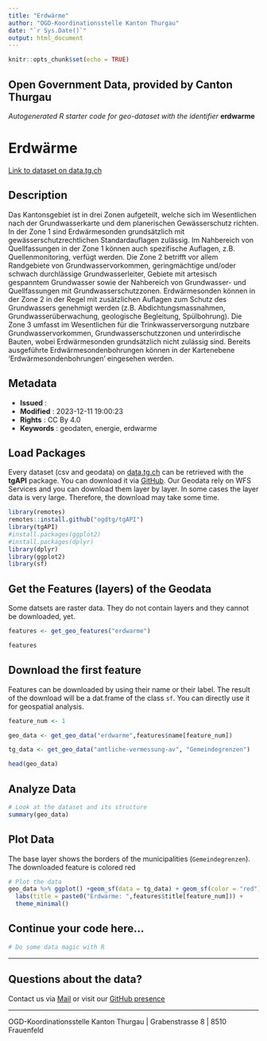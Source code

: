 ```yaml
---
title: "Erdwärme"
author: "OGD-Koordinationsstelle Kanton Thurgau"
date: "`r Sys.Date()`"
output: html_document
---
```


```r
knitr::opts_chunk$set(echo = TRUE)
```

## Open Government Data, provided by **Canton Thurgau**
*Autogenerated R starter code for geo-dataset with the identifier* **erdwarme**


# **Erdwärme**

[Link to dataset on data.tg.ch](https://data.tg.ch/explore/dataset/erdwarme/information/)

## Description

Das Kantonsgebiet ist in drei Zonen aufgeteilt, welche sich im Wesentlichen nach der Grundwasserkarte und dem planerischen Gewässerschutz richten. In der Zone 1 sind Erdwärmesonden grundsätzlich mit gewässerschutzrechtlichen Standardauflagen zulässig. Im Nahbereich von Quellfassungen in der Zone 1 können auch spezifische Auflagen, z.B. Quellenmonitoring, verfügt werden. Die Zone 2 betrifft vor allem Randgebiete von Grundwasservorkommen, geringmächtige und/oder schwach durchlässige Grundwasserleiter, Gebiete mit artesisch gespanntem Grundwasser sowie der Nahbereich von Grundwasser- und Quellfassungen mit Grundwasserschutzzonen. Erdwärmesonden können in der Zone 2 in der Regel mit zusätzlichen Auflagen zum Schutz des Grundwassers genehmigt werden (z.B. Abdichtungsmassnahmen, Grundwasserüberwachung, geologische Begleitung, Spülbohrung). Die Zone 3 umfasst im Wesentlichen für die Trinkwasserversorgung nutzbare Grundwasservorkommen, Grundwasserschutzzonen und unterirdische Bauten, wobei Erdwärmesonden grundsätzlich nicht zulässig sind. Bereits ausgeführte Erdwärmesondenbohrungen können in der Kartenebene 'Erdwärmesondenbohrungen' eingesehen werden.

## Metadata

- **Issued**                   : 
- **Modified**                 : 2023-12-11 19:00:23
- **Rights**                   : CC By 4.0
- **Keywords**                 : geodaten, energie, erdwarme

## Load Packages

Every dataset (csv and geodata) on [data.tg.ch](https://data.tg.ch/pages/start/) can be retrieved with the **tgAPI** package. You can download it via [GitHub](https://github.com/ogdtg/tgAPI). Our Geodata rely on WFS Services and you can download them layer by layer. In some cases the layer data is very large. Therefore, the download may take some time.

```r
library(remotes)
remotes::install.github("ogdtg/tgAPI")
library(tgAPI)
#install.packages(ggplot2)
#install.packages(dplyr)
library(dplyr)
library(ggplot2)
library(sf)

```


## Get the Features (layers) of the Geodata

Some datsets are raster data. They do not contain layers and they cannot be downloaded, yet.

```r
features <- get_geo_features("erdwarme")

features
```


## Download the first feature

Features can be downloaded by using their name or their label. The result of the download will be a dat.frame of the class `sf`. You can directly use it for geospatial analysis.

```r

feature_num <- 1

geo_data <- get_geo_data("erdwarme",features$name[feature_num])

tg_data <- get_geo_data("amtliche-vermessung-av", "Gemeindegrenzen")

head(geo_data)
```


## Analyze Data

```r

# Look at the dataset and its structure
summary(geo_data)

```


## Plot Data

The base layer shows the borders of the municipalities (`Gemeindegrenzen`). The downloaded feature is colored red

```r

# Plot the data
geo_data %>% ggplot() +geom_sf(data = tg_data) + geom_sf(color = "red") +
  labs(title = paste0("Erdwärme: ",features$title[feature_num])) +
  theme_minimal()

```


## Continue your code here...


```r
# Do some data magic with R
```

------------------------------------------------------------------------

## Questions about the data?

Contact us via [Mail](mailto:ogd@tg.ch) or visit our [GitHub presence](https://github.com/ogdtg)


------------------------------------------------------------------------

OGD-Koordinationsstelle Kanton Thurgau | Grabenstrasse 8 | 8510 Frauenfeld
